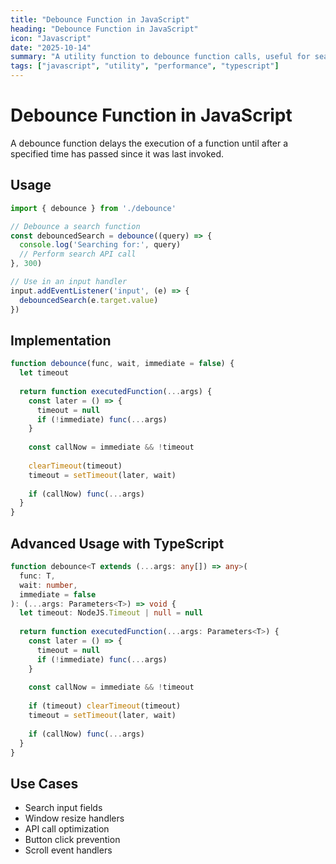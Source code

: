 ```yaml
---
title: "Debounce Function in JavaScript"
heading: "Debounce Function in JavaScript"
icon: "Javascript"
date: "2025-10-14"
summary: "A utility function to debounce function calls, useful for search inputs and API calls."
tags: ["javascript", "utility", "performance", "typescript"]
---
```


# Debounce Function in JavaScript

A debounce function delays the execution of a function until after a specified time has passed since it was last invoked.

## Usage

```javascript
import { debounce } from './debounce'

// Debounce a search function
const debouncedSearch = debounce((query) => {
  console.log('Searching for:', query)
  // Perform search API call
}, 300)

// Use in an input handler
input.addEventListener('input', (e) => {
  debouncedSearch(e.target.value)
})
```

## Implementation

```javascript
function debounce(func, wait, immediate = false) {
  let timeout
  
  return function executedFunction(...args) {
    const later = () => {
      timeout = null
      if (!immediate) func(...args)
    }
    
    const callNow = immediate && !timeout
    
    clearTimeout(timeout)
    timeout = setTimeout(later, wait)
    
    if (callNow) func(...args)
  }
}
```

## Advanced Usage with TypeScript

```typescript
function debounce<T extends (...args: any[]) => any>(
  func: T,
  wait: number,
  immediate = false
): (...args: Parameters<T>) => void {
  let timeout: NodeJS.Timeout | null = null
  
  return function executedFunction(...args: Parameters<T>) {
    const later = () => {
      timeout = null
      if (!immediate) func(...args)
    }
    
    const callNow = immediate && !timeout
    
    if (timeout) clearTimeout(timeout)
    timeout = setTimeout(later, wait)
    
    if (callNow) func(...args)
  }
}
```

## Use Cases

- Search input fields
- Window resize handlers
- API call optimization
- Button click prevention
- Scroll event handlers